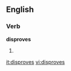 
==English==

===Verb===
'''disproves'''

# {{third-person singular of|[[disprove]]}}

[[it:disproves]]
[[vi:disproves]]
